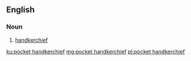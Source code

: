 {{also|pocket-handkerchief}}
==English==

===Noun===
{{en-noun|head=[[pocket]] [[handkerchief]]|pocket handkerchieves}}

# [[handkerchief]]

[[ku:pocket handkerchief]]
[[mg:pocket handkerchief]]
[[pl:pocket handkerchief]]